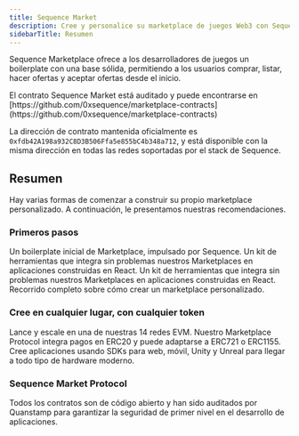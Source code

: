```yaml
---
title: Sequence Market
description: Cree y personalice su marketplace de juegos Web3 con Sequence Marketplace.
sidebarTitle: Resumen
---
```


Sequence Marketplace ofrece a los desarrolladores de juegos un boilerplate con una base sólida, permitiendo a los usuarios comprar, listar, hacer ofertas y aceptar ofertas desde el inicio.

<Tip>
  El contrato Sequence Market está auditado y puede encontrarse en [https://github.com/0xsequence/marketplace-contracts](https://github.com/0xsequence/marketplace-contracts)

  La dirección de contrato mantenida oficialmente es `0xfdb42A198a932C8D3B506Ffa5e855bC4b348a712`, y está disponible con la misma dirección en todas las redes soportadas por el stack de Sequence.
</Tip>

## Resumen
Hay varias formas de comenzar a construir su propio marketplace personalizado. A continuación, le presentamos nuestras recomendaciones.

### Primeros pasos

<CardGroup cols={2}>
  <Card title="Boilerplate inicial" icon="play" href="/solutions/payments/marketplace/custom">
    Un boilerplate inicial de Marketplace, impulsado por Sequence.
  </Card>

  <Card title="Marketplace SDK" icon="hammer" href="/sdk/marketplace-sdk/overview">
    Un kit de herramientas que integra sin problemas nuestros Marketplaces en aplicaciones construidas en React.
  </Card>

  <Card title="APIs de Marketplace" icon="server" href="/api-references/marketplace/endpoints">
    Un kit de herramientas que integra sin problemas nuestros Marketplaces en aplicaciones construidas en React.
  </Card>

  <Card title="Guía de principio a fin" icon="book" href="/guides/custom-marketplace">
    Recorrido completo sobre cómo crear un marketplace personalizado.
  </Card>
</CardGroup>

### Cree en cualquier lugar, con cualquier token

<CardGroup cols={2}>
  <Card title="Red" icon="globe" href="https://status.sequence.info">
    Lance y escale en una de nuestras 14 redes EVM.
  </Card>

  <Card title="Protocolos de tokens" icon="wallet" href="https://github.com/0xsequence/contracts-library/tree/master/src/tokens">
    Nuestro Marketplace Protocol integra pagos en ERC20 y puede adaptarse a ERC721 o ERC1155.
  </Card>

  <Card title="Multiplataforma" icon="mobile" href="/solutions/payments/overview#sequence-marketplaces">
    Cree aplicaciones usando SDKs para web, móvil, Unity y Unreal para llegar a todo tipo de hardware moderno.
  </Card>
</CardGroup>

### Sequence Market Protocol

<CardGroup cols={2}>
  <Card title="Código abierto y auditado" icon="code-branch" href="https://github.com/0xsequence/contracts-library/?tab=readme-ov-file">
    Todos los contratos son de código abierto y han sido auditados por Quanstamp para garantizar la seguridad de primer nivel en el desarrollo de aplicaciones.
  </Card>
</CardGroup>